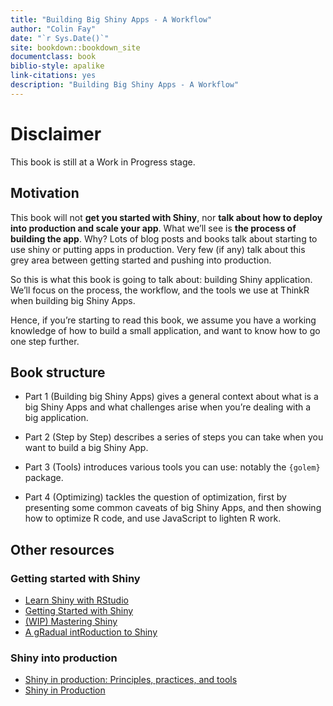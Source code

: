 ```yaml
--- 
title: "Building Big Shiny Apps - A Workflow"
author: "Colin Fay"
date: "`r Sys.Date()`"
site: bookdown::bookdown_site
documentclass: book
biblio-style: apalike
link-citations: yes
description: "Building Big Shiny Apps - A Workflow"
---
```


# Disclaimer

This book is still at a Work in Progress stage.

## Motivation

This book will not __get you started with Shiny__, nor __talk about how to deploy into production and scale your app__. What we'll see is __the process of building the app__. Why? Lots of blog posts and books talk about starting to use shiny or putting apps in production. Very few (if any) talk about this grey area between getting started and pushing into production. 

So this is what this book is going to talk about: building Shiny application. We'll focus on the process, the workflow, and the tools we use at ThinkR when building big Shiny Apps.

Hence, if you're starting to read this book, we assume you have a working knowledge of how to build a small application, and want to know how to go one step further. 

## Book structure 

+ Part 1 (Building big Shiny Apps) gives a general context about what is a big Shiny Apps and what challenges arise when you're dealing with a big application. 

+ Part 2 (Step by Step) describes a series of steps you can take when you want to build a big Shiny App. 

+ Part 3 (Tools) introduces various tools you can use: notably the `{golem}` package.

+ Part 4 (Optimizing) tackles the question of optimization, first by presenting some common caveats of big Shiny Apps, and then showing how to optimize R code, and use JavaScript to lighten R work.

## Other resources 

### Getting started with Shiny 

+ [Learn Shiny with RStudio](https://shiny.rstudio.com/tutorial/)
+ [Getting Started with Shiny](https://ourcodingclub.github.io/2017/03/07/shiny.html)
+ [(WIP) Mastering Shiny](https://github.com/jcheng5/shiny-book)
+ [A gRadual intRoduction to Shiny](https://laderast.github.io/gradual_shiny/)

### Shiny into production 

+ [Shiny in production: Principles, practices, and tools](https://resources.rstudio.com/rstudio-conf-2019/shiny-in-production-principles-practices-and-tools-joe-cheng)
+ [Shiny in Production](https://kellobri.github.io/shiny-prod-book/)
